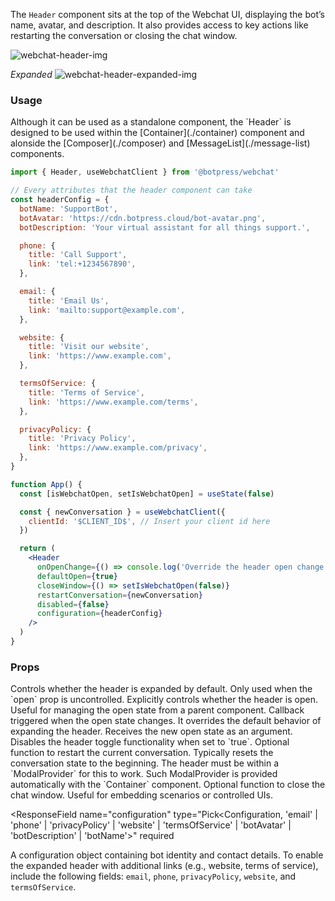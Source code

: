 The `Header` component sits at the top of the Webchat UI, displaying the bot’s name, avatar, and description.
It also provides access to key actions like restarting the conversation or closing the chat window.

![webchat-header-img](../../assets/webchat-components_component-library_header.png)

_Expanded_
![webchat-header-expanded-img](../../assets/webchat-components_component-library_header-expanded.png)

### Usage

<Note>
  Although it can be used as a standalone component, the `Header` is designed to be used within the
  [Container](./container) component and alonside the [Composer](./composer) and [MessageList](./message-list)
  components.
</Note>

```jsx
import { Header, useWebchatClient } from '@botpress/webchat'

// Every attributes that the header component can take
const headerConfig = {
  botName: 'SupportBot',
  botAvatar: 'https://cdn.botpress.cloud/bot-avatar.png',
  botDescription: 'Your virtual assistant for all things support.',

  phone: {
    title: 'Call Support',
    link: 'tel:+1234567890',
  },

  email: {
    title: 'Email Us',
    link: 'mailto:support@example.com',
  },

  website: {
    title: 'Visit our website',
    link: 'https://www.example.com',
  },

  termsOfService: {
    title: 'Terms of Service',
    link: 'https://www.example.com/terms',
  },

  privacyPolicy: {
    title: 'Privacy Policy',
    link: 'https://www.example.com/privacy',
  },
}

function App() {
  const [isWebchatOpen, setIsWebchatOpen] = useState(false)

  const { newConversation } = useWebchatClient({
    clientId: '$CLIENT_ID$', // Insert your client id here
  })

  return (
    <Header
      onOpenChange={() => console.log('Override the header open change')}
      defaultOpen={true}
      closeWindow={() => setIsWebchatOpen(false)}
      restartConversation={newConversation}
      disabled={false}
      configuration={headerConfig}
    />
  )
}
```

### Props

<ResponseField name="defaultOpen" type="boolean">
  Controls whether the header is expanded by default. Only used when the `open` prop is uncontrolled.
</ResponseField>

<ResponseField name="open" type="boolean">
  Explicitly controls whether the header is open. Useful for managing the open state from a parent component.
</ResponseField>

<ResponseField name="onOpenChange" type="(open: boolean) => void">
  Callback triggered when the open state changes. It overrides the default behavior of expanding the header. Receives
  the new open state as an argument.
</ResponseField>

<ResponseField name="disabled" type="boolean">
  Disables the header toggle functionality when set to `true`.
</ResponseField>

<ResponseField name="restartConversation" type="() => void">
  Optional function to restart the current conversation. Typically resets the conversation state to the beginning. The
  header must be within a `ModalProvider` for this to work. Such ModalProvider is provided automatically with the
  `Container` component.
</ResponseField>

<ResponseField name="closeWindow" type="() => void">
  Optional function to close the chat window. Useful for embedding scenarios or controlled UIs.
</ResponseField>

<ResponseField
  name="configuration"
  type="Pick<Configuration, 'email' | 'phone' | 'privacyPolicy' | 'website' | 'termsOfService' | 'botAvatar' | 'botDescription' | 'botName'>"
  required
>
  A configuration object containing bot identity and contact details. To enable the expanded header with additional
  links (e.g., website, terms of service), include the following fields: `email`, `phone`, `privacyPolicy`, `website`,
  and `termsOfService`.
</ResponseField>
